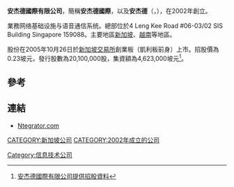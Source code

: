 '''安杰德國際有限公司'''，簡稱'''安杰德國際'''，以及'''安杰德'''（'''{{lang-en|Ntegrator International Limited}}'''，{{sgx|5HC}}），在2002年創立。

業務网络基础设施与语音通信系统。總部位於4 Leng Kee Road #06-03/02 SIS Building Singapore 159088。主要地區[[新加坡|新加坡]]、[[越南|越南]]等地區。

股份在2005年10月26日於[[新加坡交易所|新加坡交易所]]創業板（凱利板前身）上市。招股價為0.23坡元，發行股數為20,100,000股，集資額為4,623,000坡元<ref>[http://info.sgx.com/webipo.nsf/IPOAttachmentsName/NTEGRATOR%20INTERNATIONAL%20LTD/$File/Ntegrator-Final.pdf 安杰德國際有限公司提供招股資料]{{dead link|date=2018年5月 |bot=InternetArchiveBot |fix-attempted=yes }}</ref>。

==參考==
{{reflist}}

==連結==
*[http://www.ntegrator.com Ntegrator.com] {{Wayback|url=http://www.ntegrator.com/ |date=20210126021212 }}

[[CATEGORY:新加坡公司|CATEGORY:新加坡公司]]
[[Category:信息技术公司|Category:信息技术公司]]
[[CATEGORY:2002年成立的公司|CATEGORY:2002年成立的公司]]